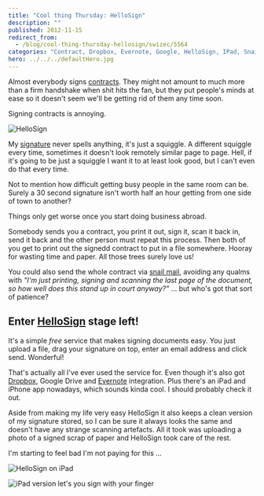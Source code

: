 ```yaml
---
title: "Cool thing Thursday: HelloSign"
description: ""
published: 2012-11-15
redirect_from:
  - /blog/cool-thing-thursday-hellosign/swizec/5564
categories: "Contract, Dropbox, Evernote, Google, HelloSign, IPad, Snail mail, Uncategorized"
hero: ../../../defaultHero.jpg
---
```


Almost everybody signs [contracts](http://en.wikipedia.org/wiki/Contract "Contract"). They might not amount to much more than a firm handshake when shit hits the fan, but they put people's minds at ease so it doesn't seem we'll be getting rid of them any time soon.

Signing contracts is annoying.

![HelloSign](https://swizec.com/wp-content/uploads/2012/11/hellosign-1024x443.png "HelloSign")![]()

My [signature](http://en.wikipedia.org/wiki/Signature "Signature") never spells anything, it's just a squiggle. A different squiggle every time, sometimes it doesn't look remotely similar page to page. Hell, if it's going to be just a squiggle I want it to at least look good, but I can't even do that every time.

Not to mention how difficult getting busy people in the same room can be. Surely a 30 second signature isn't worth half an hour getting from one side of town to another?

Things only get worse once you start doing business abroad.

Somebody sends you a contract, you print it out, sign it, scan it back in, send it back and the other person must repeat this process. Then both of you get to print out the signedd contract to put in a file somewhere. Hooray for wasting time and paper. All those trees surely love us!

You could also send the whole contract via [snail mail](http://en.wikipedia.org/wiki/Snail_mail "Snail mail"), avoiding any qualms with _"I'm just printing, signing and scanning the last page of the document, so how well does this stand up in court anyway?"_ ... but who's got that sort of patience?

## Enter [HelloSign](http://hellosign.com) stage left!

It's a simple _free_ service that makes signing documents easy. You just upload a file, drag your signature on top, enter an email address and click send. Wonderful!

That's actually all I've ever used the service for. Even though it's also got [Dropbox](http://www.dropbox.com "Dropbox"), Google Drive and [Evernote](http://www.evernote.com "Evernote") integration. Plus there's an iPad and iPhone app nowadays, which sounds kinda cool. I should probably check it out.

Aside from making my life very easy HelloSign it also keeps a clean version of my signature stored, so I can be sure it always looks the same and doesn't have any strange scanning artefacts. All it took was uploading a photo of a signed scrap of paper and HelloSign took care of the rest.

I'm starting to feel bad I'm not paying for this ...

![HelloSign on iPad](https://swizec.com/wp-content/uploads/2012/11/hellosign-ipad.png "HelloSign on iPad")

![iPad version let's you sign with your finger](https://swizec.com/wp-content/uploads/2012/11/hellosign-ipad-signing.png "iPad version let's you sign with your finger")

